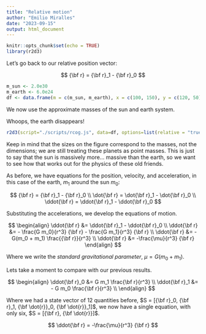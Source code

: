 ```yaml
---
title: "Relative motion"
author: "Emilio Miralles"
date: "2023-09-15"
output: html_document
---
```


```r
knitr::opts_chunk$set(echo = TRUE)
library(r2d3)
```

Let's go back to our relative position vector:

$$
{\bf r} = {\bf r}_1 - {\bf r}_0
$$

```r
m_sun <- 2.0e30
m_earth <- 6.0e24
df <- data.frame(m = c(m_sun, m_earth), x = c(100, 150), y = c(120, 50))
```

We now use the approximate masses of the sun and earth system.

Whoops, the earth disappears!

```r
r2d3(script="./scripts/rcog.js", data=df, options=list(relative = "true", masses = "true"))
```

Keep in mind that the sizes on the figure correspond to the masses, not the dimensions; we are still treating these planets as point masses. This is just to say that the sun is massively more... massive than the earth, so we want to see how that works out for the physics of these old friends.

As before, we have equations for the position, velocity, and acceleration, in this case of the earth, $m_1$ around the sun $m_0$:

$$
{\bf r} = {\bf r}_1 - {\bf r}_0 \\
\dot{\bf r} = \dot{\bf r}_1 - \dot{\bf r}_0 \\
\ddot{\bf r} = \ddot{\bf r}_1 - \ddot{\bf r}_0
$$

Substituting the accelerations, we develop the equations of motion.

$$
\begin{align}
\ddot{\bf r} &= \ddot{\bf r}_1 - \ddot{\bf r}_0 \\
\ddot{\bf r} &= - \frac{G m_0}{r^3} {\bf r} - \frac{G m_1}{r^3} {\bf r} \\
\ddot{\bf r} &= -G(m_0 + m_1)  \frac{{\bf r}}{r^3} \\
\ddot{\bf r} &= -\frac{\mu}{r^3} {\bf r}
\end{align}
$$

Where we write the *standard gravitational parameter*, $\mu = G(m_0 + m_1)$.

Lets take a moment to compare with our previous results.

$$
\begin{align}
\ddot{\bf r}_0 &= G m_1 \frac{\bf r}{r^3} \\
\ddot{\bf r}_1 &= - G m_0 \frac{\bf r}{r^3} \\
\end{align}
$$

Where we had a state vector of 12 quantities before, $S = [{\bf r}_0, {\bf r}_1, {\bf \dot{r}}_0, {\bf \dot{r}}_1]$, we now have a single equation, with only six, $S = [{\bf r}, {\bf \dot{r}}]$.

$$
\ddot{\bf r} = -\frac{\mu}{r^3} {\bf r}
$$
